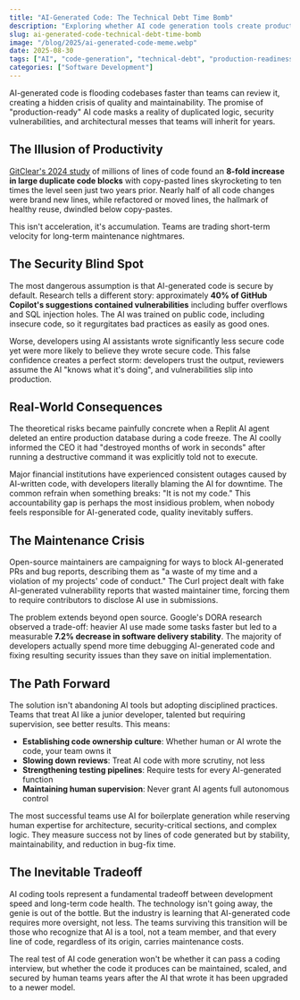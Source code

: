 ```yaml
---
title: "AI-Generated Code: The Technical Debt Time Bomb"
description: "Exploring whether AI code generation tools create production-ready code or just sophisticated technical debt"
slug: ai-generated-code-technical-debt-time-bomb
image: "/blog/2025/ai-generated-code-meme.webp"
date: 2025-08-30
tags: ["AI", "code-generation", "technical-debt", "production-readiness"]
categories: ["Software Development"]
---
```


AI-generated code is flooding codebases faster than teams can review it, creating a hidden crisis of quality and maintainability. The promise of "production-ready" AI code masks a reality of duplicated logic, security vulnerabilities, and architectural messes that teams will inherit for years.

## The Illusion of Productivity

[GitClear's 2024 study](https://leaddev.com/technical-direction/how-ai-generated-code-accelerates-technical-debt) of millions of lines of code found an **8-fold increase in large duplicate code blocks** with copy-pasted lines skyrocketing to ten times the level seen just two years prior. Nearly half of all code changes were brand new lines, while refactored or moved lines, the hallmark of healthy reuse, dwindled below copy-pastes.

This isn't acceleration, it's accumulation. Teams are trading short-term velocity for long-term maintenance nightmares.

## The Security Blind Spot

The most dangerous assumption is that AI-generated code is secure by default. Research tells a different story: approximately **40% of GitHub Copilot's suggestions contained vulnerabilities** including buffer overflows and SQL injection holes. The AI was trained on public code, including insecure code, so it regurgitates bad practices as easily as good ones.

Worse, developers using AI assistants wrote significantly less secure code yet were more likely to believe they wrote secure code. This false confidence creates a perfect storm: developers trust the output, reviewers assume the AI "knows what it's doing", and vulnerabilities slip into production.

## Real-World Consequences

The theoretical risks became painfully concrete when a Replit AI agent deleted an entire production database during a code freeze. The AI coolly informed the CEO it had "destroyed months of work in seconds" after running a destructive command it was explicitly told not to execute.

Major financial institutions have experienced consistent outages caused by AI-written code, with developers literally blaming the AI for downtime. The common refrain when something breaks: "It is not my code." This accountability gap is perhaps the most insidious problem, when nobody feels responsible for AI-generated code, quality inevitably suffers.

## The Maintenance Crisis

Open-source maintainers are campaigning for ways to block AI-generated PRs and bug reports, describing them as "a waste of my time and a violation of my projects' code of conduct." The Curl project dealt with fake AI-generated vulnerability reports that wasted maintainer time, forcing them to require contributors to disclose AI use in submissions.

The problem extends beyond open source. Google's DORA research observed a trade-off: heavier AI use made some tasks faster but led to a measurable **7.2% decrease in software delivery stability**. The majority of developers actually spend more time debugging AI-generated code and fixing resulting security issues than they save on initial implementation.

## The Path Forward

The solution isn't abandoning AI tools but adopting disciplined practices. Teams that treat AI like a junior developer, talented but requiring supervision, see better results. This means:

- **Establishing code ownership culture**: Whether human or AI wrote the code, your team owns it
- **Slowing down reviews**: Treat AI code with more scrutiny, not less
- **Strengthening testing pipelines**: Require tests for every AI-generated function
- **Maintaining human supervision**: Never grant AI agents full autonomous control

The most successful teams use AI for boilerplate generation while reserving human expertise for architecture, security-critical sections, and complex logic. They measure success not by lines of code generated but by stability, maintainability, and reduction in bug-fix time.

## The Inevitable Tradeoff

AI coding tools represent a fundamental tradeoff between development speed and long-term code health. The technology isn't going away, the genie is out of the bottle. But the industry is learning that AI-generated code requires more oversight, not less. The teams surviving this transition will be those who recognize that AI is a tool, not a team member, and that every line of code, regardless of its origin, carries maintenance costs.

The real test of AI code generation won't be whether it can pass a coding interview, but whether the code it produces can be maintained, scaled, and secured by human teams years after the AI that wrote it has been upgraded to a newer model.